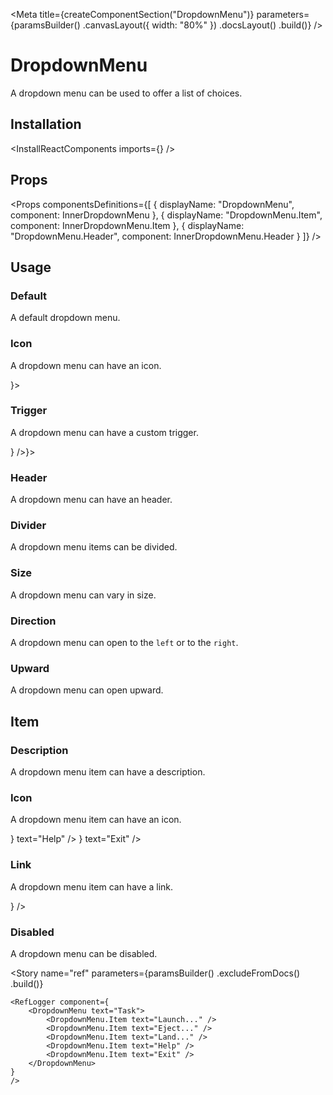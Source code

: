 
<Meta
    title={createComponentSection("DropdownMenu")}
    parameters={paramsBuilder()
        .canvasLayout({ width: "80%" })
        .docsLayout(<ReactComponentsLayout semanticPath="/modules/dropdown" />)
        .build()}
/>

# DropdownMenu

A dropdown menu can be used to offer a list of choices.

## Installation

<InstallReactComponents imports={<Imports />} />

## Props

<HocWarning componentName="Dropdown" semanticPath="/modules/dropdown" />

<Props
    componentsDefinitions={[
        { displayName: "DropdownMenu", component: InnerDropdownMenu },
        { displayName: "DropdownMenu.Item", component: InnerDropdownMenu.Item },
        { displayName: "DropdownMenu.Header", component: InnerDropdownMenu.Header }
    ]}
/>

## Usage

### Default

A default dropdown menu.

<Preview>
    <Story name="default">
        <DropdownMenu text="Task">
            <DropdownMenu.Item text="Launch..." />
            <DropdownMenu.Item text="Eject..." />
            <DropdownMenu.Item text="Land..." />
            <DropdownMenu.Item text="Help" />
            <DropdownMenu.Item text="Exit" />
        </DropdownMenu>
    </Story>
</Preview>

### Icon

A dropdown menu can have an icon.

<Preview>
    <Story name="icon">
        <DropdownMenu text="Task" icon={<FolderIcon />}>
            <DropdownMenu.Item text="Launch..." />
            <DropdownMenu.Item text="Eject..." />
            <DropdownMenu.Item text="Land..." />
            <DropdownMenu.Item text="Help" />
            <DropdownMenu.Item text="Exit" />
        </DropdownMenu>
    </Story>
</Preview>

### Trigger

A dropdown menu can have a custom trigger.

<Preview>
    <Story name="trigger">
        <DropdownMenu trigger={<Button circular secondary icon={<VerticalDotsIcon />} />}>
            <DropdownMenu.Item text="Launch..." />
            <DropdownMenu.Item text="Eject..." />
            <DropdownMenu.Item text="Land..." />
            <DropdownMenu.Item text="Help" />
            <DropdownMenu.Item text="Exit" />
        </DropdownMenu>
    </Story>
</Preview>

### Header

A dropdown menu can have an header.

<Preview>
    <Story name="header">
        <DropdownMenu text="Task">
            <DropdownMenu.Header text="Quick actions" />
            <DropdownMenu.Item text="Launch..." />
            <DropdownMenu.Item text="Eject..." />
            <DropdownMenu.Item text="Land..." />
            <DropdownMenu.Item text="Help" />
            <DropdownMenu.Item text="Exit" />
        </DropdownMenu>
    </Story>
</Preview>

### Divider

A dropdown menu items can be divided.

<Preview>
    <Story name="divider">
        <DropdownMenu text="Task">
            <DropdownMenu.Item text="Launch..." />
            <DropdownMenu.Item text="Eject..." />
            <DropdownMenu.Item text="Land..." />
            <DropdownMenu.Divider />
            <DropdownMenu.Item text="Help" />
            <DropdownMenu.Item text="Exit" />
        </DropdownMenu>
    </Story>
</Preview>

### Size

A dropdown menu can vary in size.

<Preview>
    <Story name="size">
        <div className="flex">
            <div className="mr12">
                <DropdownMenu text="Task" size="small">
                    <DropdownMenu.Item text="Launch..." />
                    <DropdownMenu.Item text="Eject..." />
                    <DropdownMenu.Item text="Land..." />
                    <DropdownMenu.Item text="Help" />
                    <DropdownMenu.Item text="Exit" />
                </DropdownMenu>
            </div>
            <div className="mr12">
                <DropdownMenu text="Task">
                    <DropdownMenu.Item text="Launch..." />
                    <DropdownMenu.Item text="Eject..." />
                    <DropdownMenu.Item text="Land..." />
                    <DropdownMenu.Item text="Help" />
                    <DropdownMenu.Item text="Exit" />
                </DropdownMenu>
            </div>
            <div>
                <DropdownMenu text="Task" size="large">
                    <DropdownMenu.Item text="Launch..." />
                    <DropdownMenu.Item text="Eject..." />
                    <DropdownMenu.Item text="Land..." />
                    <DropdownMenu.Item text="Help" />
                    <DropdownMenu.Item text="Exit" />
                </DropdownMenu>
            </div>
        </div>
    </Story>
</Preview>

### Direction

A dropdown menu can open to the `left` or to the `right`.

<Preview>
    <Story name="direction">
        <div className="flex">
            <div className="mr12">
                <DropdownMenu text="Left" direction="left">
                    <DropdownMenu.Item text="Launch..." />
                    <DropdownMenu.Item text="Eject..." />
                    <DropdownMenu.Item text="Land..." />
                    <DropdownMenu.Item text="Help" />
                    <DropdownMenu.Item text="Exit" />
                </DropdownMenu>
            </div>
            <div>
                <DropdownMenu text="Right" direction="right">
                    <DropdownMenu.Item text="Launch..." />
                    <DropdownMenu.Item text="Eject..." />
                    <DropdownMenu.Item text="Land..." />
                    <DropdownMenu.Item text="Help" />
                    <DropdownMenu.Item text="Exit" />
                </DropdownMenu>
            </div>
        </div>
    </Story>
</Preview>

### Upward

A dropdown menu can open upward.

<Preview>
    <Story name="upward">
        <DropdownMenu text="Task" upward>
            <DropdownMenu.Item text="Launch..." />
            <DropdownMenu.Item text="Eject..." />
            <DropdownMenu.Item text="Land..." />
            <DropdownMenu.Item text="Help" />
            <DropdownMenu.Item text="Exit" />
        </DropdownMenu>
    </Story>
</Preview>

## Item

### Description

A dropdown menu item can have a description.

<Preview>
    <Story name="item description">
        <DropdownMenu text="Task">
            <DropdownMenu.Item text="Launch..." description="ctrl + l" />
            <DropdownMenu.Item text="Eject..." description="ctrl + e" />
            <DropdownMenu.Item text="Land..." description="ctrl + shift + l" />
            <DropdownMenu.Item text="Help" description="ctrl + h" />
            <DropdownMenu.Item text="Exit" description="ctrl + alt + del" />
        </DropdownMenu>
    </Story>
</Preview>

### Icon

A dropdown menu item can have an icon.

<Preview>
    <Story name="item icon">
        <DropdownMenu text="Task">
            <DropdownMenu.Item text="Launch..." />
            <DropdownMenu.Item text="Eject..." />
            <DropdownMenu.Item text="Land..." />
            <DropdownMenu.Item icon={<HelpIcon />} text="Help" />
            <DropdownMenu.Item icon={<SignoutIcon />} text="Exit" />
        </DropdownMenu>
    </Story>
</Preview>

### Link

A dropdown menu item can have a link.

<Preview>
    <Story name="item link">
        <DropdownMenu text="Task">
            <DropdownMenu.Item text="Launch..." />
            <DropdownMenu.Item text="Eject..." />
            <DropdownMenu.Item text="Land..." />
            <DropdownMenu.Item as="a" text="Help" href="https://www.google.com" target="_blank" icon={<HelpIcon />} />
            <DropdownMenu.Item text="Exit" />
        </DropdownMenu>
    </Story>
</Preview>

### Disabled

A dropdown menu can be disabled.

<Preview>
    <Story name="item disabled">
        <DropdownMenu text="Task">
            <DropdownMenu.Item text="Launch..." />
            <DropdownMenu.Item text="Eject..." disabled />
            <DropdownMenu.Item text="Land..." disabled />
            <DropdownMenu.Item text="Help" />
            <DropdownMenu.Item text="Exit" />
        </DropdownMenu>
    </Story>
</Preview>

<Story
    name="ref"
    parameters={paramsBuilder()
        .excludeFromDocs()
        .build()}
>
    <RefLogger component={
        <DropdownMenu text="Task">
            <DropdownMenu.Item text="Launch..." />
            <DropdownMenu.Item text="Eject..." />
            <DropdownMenu.Item text="Land..." />
            <DropdownMenu.Item text="Help" />
            <DropdownMenu.Item text="Exit" />
        </DropdownMenu>
    }
    />
</Story>

